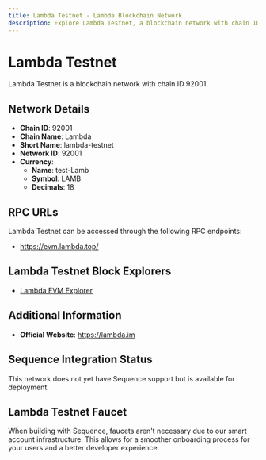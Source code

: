 ```yaml
--- 
title: Lambda Testnet - Lambda Blockchain Network
description: Explore Lambda Testnet, a blockchain network with chain ID 92001. Learn about its native currency, test-Lamb, and how to interact with the network.
---
```


# Lambda Testnet

Lambda Testnet is a blockchain network with chain ID 92001.

## Network Details

- **Chain ID**: 92001
- **Chain Name**: Lambda
- **Short Name**: lambda-testnet
- **Network ID**: 92001
- **Currency**: 
  - **Name**: test-Lamb
  - **Symbol**: LAMB
  - **Decimals**: 18

## RPC URLs

Lambda Testnet can be accessed through the following RPC endpoints:

- https://evm.lambda.top/

## Lambda Testnet Block Explorers

- [Lambda EVM Explorer](https://explorer.lambda.top)

## Additional Information

- **Official Website**: https://lambda.im

## Sequence Integration Status

This network does not yet have Sequence support but is available for deployment.

## Lambda Testnet Faucet

When building with Sequence, faucets aren't necessary due to our smart account infrastructure. This allows for a smoother onboarding process for your users and a better developer experience.
